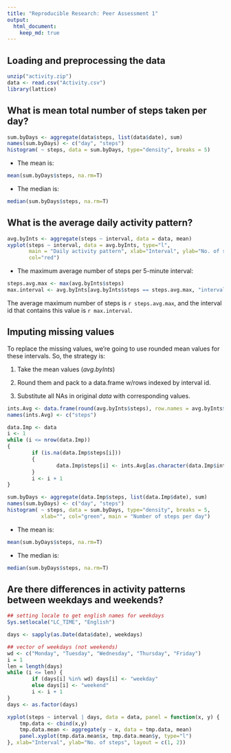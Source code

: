 ```yaml
---
title: "Reproducible Research: Peer Assessment 1"
output: 
  html_document:
    keep_md: true
---
```


## Loading and preprocessing the data
```r
unzip("activity.zip")
data <- read.csv("Activity.csv")
library(lattice)
```


## What is mean total number of steps taken per day?
```r
sum.byDays <- aggregate(data$steps, list(data$date), sum)
names(sum.byDays) <- c("day", "steps")
histogram( ~ steps, data = sum.byDays, type="density", breaks = 5)
```

- The mean is:
```r
mean(sum.byDays$steps, na.rm=T)
```
- The median is:
```r
median(sum.byDays$steps, na.rm=T)
```


## What is the average daily activity pattern?
```r
avg.byInts <- aggregate(steps ~ interval, data = data, mean)
xyplot(steps ~ interval, data = avg.byInts, type="l",
       main = "Daily activity pattern", xlab="Interval", ylab="No. of steps",
       col="red")
```

- The maximum average number of steps per 5-minute interval:
```r
steps.avg.max <- max(avg.byInts$steps)
max.interval <- avg.byInts[avg.byInts$steps == steps.avg.max, "interval"]
```

The average maximum number of steps is `r steps.avg.max`, and the interval id that contains this value is `r max.interval`.

## Imputing missing values
To replace the missing values, we're going to use rounded mean values for these intervals.
So, the strategy is:

1. Take the mean values (_avg.byInts_)

2. Round them and pack to a data.frame w/rows indexed by interval id.

3. Substitute all NAs in original _data_ with corresponding values.
```r
ints.Avg <- data.frame(round(avg.byInts$steps), row.names = avg.byInts$interval)
names(ints.Avg) <- c("steps")

data.Imp <- data
i <- 1
while (i <= nrow(data.Imp))
{
        if (is.na(data.Imp$steps[i]))
        {
                data.Imp$steps[i] <- ints.Avg[as.character(data.Imp$interval[i]), "steps"]
        }
        i <- i + 1
}

sum.byDays <- aggregate(data.Imp$steps, list(data.Imp$date), sum)
names(sum.byDays) <- c("day", "steps")
histogram( ~ steps, data = sum.byDays, type="density", breaks = 5,
           xlab="", col="green", main = "Number of steps per day")
```

- The mean is:
```r
mean(sum.byDays$steps, na.rm=T)
```

- The median is:
```r
median(sum.byDays$steps, na.rm=T)
```


## Are there differences in activity patterns between weekdays and weekends?
```r
## setting locale to get english names for weekdays
Sys.setlocale("LC_TIME", "English")

days <- sapply(as.Date(data$date), weekdays)

## vector of weekdays (not weekends)
wd <- c("Monday", "Tuesday", "Wednesday", "Thursday", "Friday")
i = 1
len = length(days)
while (i <= len) {
        if (days[i] %in% wd) days[i] <- "weekday"
        else days[i] <- "weekend"
        i <- i + 1
}
days <- as.factor(days)

xyplot(steps ~ interval | days, data = data, panel = function(x, y) {
    tmp.data <- cbind(x,y)
    tmp.data.mean <- aggregate(y ~ x, data = tmp.data, mean)
    panel.xyplot(tmp.data.mean$x, tmp.data.mean$y, type="l")
}, xlab="Interval", ylab="No. of steps", layout = c(1, 2))
```
